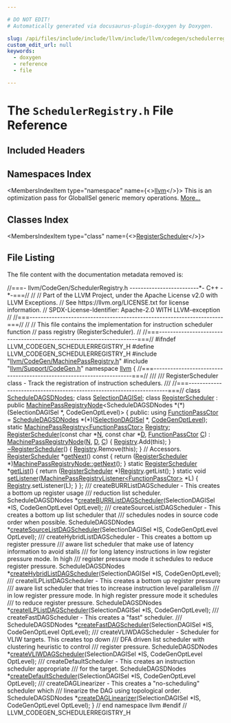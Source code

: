 ```yaml
---

# DO NOT EDIT!
# Automatically generated via docusaurus-plugin-doxygen by Doxygen.

slug: /api/files/include/include/llvm/include/llvm/codegen/schedulerregistry-h
custom_edit_url: null
keywords:
  - doxygen
  - reference
  - file

---
```





# The `SchedulerRegistry.h` File Reference

<DoxygenPage pluginConfig={pluginConfig}>



## Included Headers

<IncludesList>
<IncludesListItem
  filePath="llvm/CodeGen/MachinePassRegistry.h"
  permalink="/docs/api/files/include/include/llvm/include/llvm/codegen/machinepassregistry-h"
  isLocal="true" />
<IncludesListItem
  filePath="llvm/Support/CodeGen.h"
  permalink="/docs/api/files/include/include/llvm/include/llvm/support/codegen-h"
  isLocal="true" />
</IncludesList>

## Namespaces Index

<MembersIndex>

<MembersIndexItem
  type="namespace"
  name={<><a href="/docs/api/namespaces/llvm">llvm</a></>}>
This is an optimization pass for GlobalISel generic memory operations. <a href="/docs/api/namespaces/llvm/#details">More...</a>
</MembersIndexItem>

</MembersIndex>

## Classes Index

<MembersIndex>

<MembersIndexItem
  type="class"
  name={<><a href="/docs/api/classes/llvm/registerscheduler">RegisterScheduler</a></>}>
</MembersIndexItem>

</MembersIndex>


## File Listing

The file content with the documentation metadata removed is:

<ProgramListing>

<Link id="l00001" /><CodeLine lineNumber="1"><Highlight kind="comment">//===- llvm/CodeGen/SchedulerRegistry.h -------------------------&#42;- C++ -&#42;-===//</Highlight><Highlight kind="normal"></Highlight></CodeLine>
<Link id="l00002" /><CodeLine lineNumber="2"><Highlight kind="normal"></Highlight><Highlight kind="comment">//</Highlight><Highlight kind="normal"></Highlight></CodeLine>
<Link id="l00003" /><CodeLine lineNumber="3"><Highlight kind="normal"></Highlight><Highlight kind="comment">// Part of the LLVM Project, under the Apache License v2.0 with LLVM Exceptions.</Highlight><Highlight kind="normal"></Highlight></CodeLine>
<Link id="l00004" /><CodeLine lineNumber="4"><Highlight kind="normal"></Highlight><Highlight kind="comment">// See https://llvm.org/LICENSE.txt for license information.</Highlight><Highlight kind="normal"></Highlight></CodeLine>
<Link id="l00005" /><CodeLine lineNumber="5"><Highlight kind="normal"></Highlight><Highlight kind="comment">// SPDX-License-Identifier: Apache-2.0 WITH LLVM-exception</Highlight><Highlight kind="normal"></Highlight></CodeLine>
<Link id="l00006" /><CodeLine lineNumber="6"><Highlight kind="normal"></Highlight><Highlight kind="comment">//</Highlight><Highlight kind="normal"></Highlight></CodeLine>
<Link id="l00007" /><CodeLine lineNumber="7"><Highlight kind="normal"></Highlight><Highlight kind="comment">//===----------------------------------------------------------------------===//</Highlight><Highlight kind="normal"></Highlight></CodeLine>
<Link id="l00008" /><CodeLine lineNumber="8"><Highlight kind="normal"></Highlight><Highlight kind="comment">//</Highlight><Highlight kind="normal"></Highlight></CodeLine>
<Link id="l00009" /><CodeLine lineNumber="9"><Highlight kind="normal"></Highlight><Highlight kind="comment">// This file contains the implementation for instruction scheduler function</Highlight><Highlight kind="normal"></Highlight></CodeLine>
<Link id="l00010" /><CodeLine lineNumber="10"><Highlight kind="normal"></Highlight><Highlight kind="comment">// pass registry (RegisterScheduler).</Highlight><Highlight kind="normal"></Highlight></CodeLine>
<Link id="l00011" /><CodeLine lineNumber="11"><Highlight kind="normal"></Highlight><Highlight kind="comment">//</Highlight><Highlight kind="normal"></Highlight></CodeLine>
<Link id="l00012" /><CodeLine lineNumber="12"><Highlight kind="normal"></Highlight><Highlight kind="comment">//===----------------------------------------------------------------------===//</Highlight><Highlight kind="normal"></Highlight></CodeLine>
<Link id="l00013" /><CodeLine lineNumber="13"><Highlight kind="normal"></Highlight></CodeLine>
<Link id="l00014" /><CodeLine lineNumber="14"><Highlight kind="normal"></Highlight><Highlight kind="preprocessor">#ifndef LLVM&#95;CODEGEN&#95;SCHEDULERREGISTRY&#95;H</Highlight><Highlight kind="normal"></Highlight></CodeLine>
<Link id="l00015" /><CodeLine lineNumber="15"><Highlight kind="normal"></Highlight><Highlight kind="preprocessor">#define LLVM&#95;CODEGEN&#95;SCHEDULERREGISTRY&#95;H</Highlight><Highlight kind="normal"></Highlight></CodeLine>
<Link id="l00016" /><CodeLine lineNumber="16"><Highlight kind="normal"></Highlight></CodeLine>
<Link id="l00017" /><CodeLine lineNumber="17"><Highlight kind="normal"></Highlight><Highlight kind="preprocessor">#include &quot;<a href="/docs/api/files/include/include/llvm/include/llvm/codegen/machinepassregistry-h">llvm/CodeGen/MachinePassRegistry.h</a>&quot;</Highlight><Highlight kind="normal"></Highlight></CodeLine>
<Link id="l00018" /><CodeLine lineNumber="18"><Highlight kind="normal"></Highlight><Highlight kind="preprocessor">#include &quot;<a href="/docs/api/files/include/include/llvm/include/llvm/support/codegen-h">llvm/Support/CodeGen.h</a>&quot;</Highlight><Highlight kind="normal"></Highlight></CodeLine>
<Link id="l00019" /><CodeLine lineNumber="19"><Highlight kind="normal"></Highlight></CodeLine>
<Link id="l00020" /><CodeLine lineNumber="20"><Highlight kind="normal"></Highlight><Highlight kind="keyword">namespace </Highlight><Highlight kind="normal"><a href="/docs/api/namespaces/llvm">llvm</a> &#123;</Highlight></CodeLine>
<Link id="l00021" /><CodeLine lineNumber="21"><Highlight kind="normal"></Highlight></CodeLine>
<Link id="l00022" /><CodeLine lineNumber="22"><Highlight kind="normal"></Highlight><Highlight kind="comment">//===----------------------------------------------------------------------===//</Highlight><Highlight kind="comment"></Highlight></CodeLine>
<Link id="l00023" /><CodeLine lineNumber="23"><Highlight kind="comment">///</Highlight></CodeLine>
<Link id="l00024" /><CodeLine lineNumber="24"><Highlight kind="comment">/// RegisterScheduler class - Track the registration of instruction schedulers.</Highlight></CodeLine>
<Link id="l00025" /><CodeLine lineNumber="25"><Highlight kind="comment">///</Highlight><Highlight kind="normal"></Highlight></CodeLine>
<Link id="l00026" /><CodeLine lineNumber="26"><Highlight kind="normal"></Highlight><Highlight kind="comment">//===----------------------------------------------------------------------===//</Highlight><Highlight kind="normal"></Highlight></CodeLine>
<Link id="l00027" /><CodeLine lineNumber="27"><Highlight kind="normal"></Highlight></CodeLine>
<Link id="l00028" /><CodeLine lineNumber="28"><Highlight kind="normal"></Highlight><Highlight kind="keyword">class </Highlight><Highlight kind="normal"><a href="/docs/api/classes/llvm/scheduledagsdnodes">ScheduleDAGSDNodes</a>;</Highlight></CodeLine>
<Link id="l00029" /><CodeLine lineNumber="29"><Highlight kind="normal"></Highlight><Highlight kind="keyword">class </Highlight><Highlight kind="normal"><a href="/docs/api/classes/llvm/selectiondagisel">SelectionDAGISel</a>;</Highlight></CodeLine>
<Link id="l00030" /><CodeLine lineNumber="30"><Highlight kind="normal"></Highlight></CodeLine>
<Link id="l00031" /><CodeLine lineNumber="31" lineLink="/docs/api/classes/llvm/registerscheduler"><Highlight kind="normal"></Highlight><Highlight kind="keyword">class </Highlight><Highlight kind="normal"><a href="/docs/api/classes/llvm/registerscheduler/#aa896a0f8a4e3c9084fd9bd98577ef34b">RegisterScheduler</a></Highlight></CodeLine>
<Link id="l00032" /><CodeLine lineNumber="32"><Highlight kind="normal">    : </Highlight><Highlight kind="keyword">public</Highlight><Highlight kind="normal"> <a href="/docs/api/classes/llvm/machinepassregistrynode/#a8587f6cac52094711e570462f5fc659d">MachinePassRegistryNode</a>&lt;ScheduleDAGSDNodes &#42;(&#42;)(SelectionDAGISel &#42;,</Highlight></CodeLine>
<Link id="l00033" /><CodeLine lineNumber="33"><Highlight kind="normal">                                                             CodeGenOptLevel)&gt; &#123;</Highlight></CodeLine>
<Link id="l00034" /><CodeLine lineNumber="34"><Highlight kind="normal"></Highlight><Highlight kind="keyword">public</Highlight><Highlight kind="normal">:</Highlight></CodeLine>
<Link id="l00035" /><CodeLine lineNumber="35" lineLink="/docs/api/classes/llvm/registerscheduler/#a8fdd27818bcec505142aad630a5f05bf"><Highlight kind="normal">  </Highlight><Highlight kind="keyword">using </Highlight><Highlight kind="normal"><a href="/docs/api/classes/llvm/registerscheduler/#a8fdd27818bcec505142aad630a5f05bf">FunctionPassCtor</a> = <a href="/docs/api/classes/llvm/scheduledagsdnodes">ScheduleDAGSDNodes</a> &#42;(&#42;)(<a href="/docs/api/classes/llvm/selectiondagisel">SelectionDAGISel</a> &#42;,</Highlight></CodeLine>
<Link id="l00036" /><CodeLine lineNumber="36"><Highlight kind="normal">                                                   <a href="/docs/api/namespaces/llvm/#a8ec1bf8d7b792ca9fac56f8514db18d2">CodeGenOptLevel</a>);</Highlight></CodeLine>
<Link id="l00037" /><CodeLine lineNumber="37"><Highlight kind="normal"></Highlight></CodeLine>
<Link id="l00038" /><CodeLine lineNumber="38" lineLink="/docs/api/classes/llvm/registerscheduler/#ac631c78e715470b5dc24f873d2829a9b"><Highlight kind="normal">  </Highlight><Highlight kind="keyword">static</Highlight><Highlight kind="normal"> <a href="/docs/api/classes/llvm/machinepassregistry">MachinePassRegistry&lt;FunctionPassCtor&gt;</a> <a href="/docs/api/classes/llvm/registerscheduler/#ac631c78e715470b5dc24f873d2829a9b">Registry</a>;</Highlight></CodeLine>
<Link id="l00039" /><CodeLine lineNumber="39"><Highlight kind="normal"></Highlight></CodeLine>
<Link id="l00040" /><CodeLine lineNumber="40" lineLink="/docs/api/classes/llvm/registerscheduler/#aa896a0f8a4e3c9084fd9bd98577ef34b"><Highlight kind="normal">  <a href="/docs/api/classes/llvm/registerscheduler/#aa896a0f8a4e3c9084fd9bd98577ef34b">RegisterScheduler</a>(</Highlight><Highlight kind="keyword">const</Highlight><Highlight kind="normal"> </Highlight><Highlight kind="keywordtype">char</Highlight><Highlight kind="normal"> &#42;<a href="/docs/api/files/lib/lib/support/regcomp-c/#a0240ac851181b84ac374872dc5434ee4">N</a>, </Highlight><Highlight kind="keyword">const</Highlight><Highlight kind="normal"> </Highlight><Highlight kind="keywordtype">char</Highlight><Highlight kind="normal"> &#42;<a href="/docs/api/files/lib/lib/ir/builtingcs-cpp/#a6a9f043784cf87001c84980afa76da82">D</a>, <a href="/docs/api/classes/llvm/registerscheduler/#a8fdd27818bcec505142aad630a5f05bf">FunctionPassCtor</a> <a href="/docs/api/namespaces/llvm/callingconv/#ac6aa1387c4375260e2468eb5a77fdb4cafd841a49aec1539bc88abc8ff9e170fb">C</a>)</Highlight></CodeLine>
<Link id="l00041" /><CodeLine lineNumber="41"><Highlight kind="normal">      : <a href="/docs/api/classes/llvm/machinepassregistrynode/#a8587f6cac52094711e570462f5fc659d">MachinePassRegistryNode</a>(<a href="/docs/api/files/lib/lib/support/regcomp-c/#a0240ac851181b84ac374872dc5434ee4">N</a>, <a href="/docs/api/files/lib/lib/ir/builtingcs-cpp/#a6a9f043784cf87001c84980afa76da82">D</a>, <a href="/docs/api/namespaces/llvm/callingconv/#ac6aa1387c4375260e2468eb5a77fdb4cafd841a49aec1539bc88abc8ff9e170fb">C</a>) &#123;</Highlight></CodeLine>
<Link id="l00042" /><CodeLine lineNumber="42"><Highlight kind="normal">    <a href="/docs/api/classes/llvm/registerscheduler/#ac631c78e715470b5dc24f873d2829a9b">Registry</a>.Add(</Highlight><Highlight kind="keyword">this</Highlight><Highlight kind="normal">);</Highlight></CodeLine>
<Link id="l00043" /><CodeLine lineNumber="43"><Highlight kind="normal">  &#125;</Highlight></CodeLine>
<Link id="l00044" /><CodeLine lineNumber="44" lineLink="/docs/api/classes/llvm/registerscheduler/#a15382ff57fe459b11d1c08073177622c"><Highlight kind="normal">  <a href="/docs/api/classes/llvm/registerscheduler/#a15382ff57fe459b11d1c08073177622c">~RegisterScheduler</a>() &#123; <a href="/docs/api/classes/llvm/registerscheduler/#ac631c78e715470b5dc24f873d2829a9b">Registry</a>.Remove(</Highlight><Highlight kind="keyword">this</Highlight><Highlight kind="normal">); &#125;</Highlight></CodeLine>
<Link id="l00045" /><CodeLine lineNumber="45"><Highlight kind="normal"></Highlight></CodeLine>
<Link id="l00046" /><CodeLine lineNumber="46"><Highlight kind="normal"></Highlight></CodeLine>
<Link id="l00047" /><CodeLine lineNumber="47"><Highlight kind="normal">  </Highlight><Highlight kind="comment">// Accessors.</Highlight><Highlight kind="normal"></Highlight></CodeLine>
<Link id="l00048" /><CodeLine lineNumber="48" lineLink="/docs/api/classes/llvm/registerscheduler/#adf7a3932d58cacc49d521b6e2f4153d7"><Highlight kind="normal">  <a href="/docs/api/classes/llvm/registerscheduler/#aa896a0f8a4e3c9084fd9bd98577ef34b">RegisterScheduler</a> &#42;<a href="/docs/api/classes/llvm/registerscheduler/#adf7a3932d58cacc49d521b6e2f4153d7">getNext</a>()</Highlight><Highlight kind="keyword"> const </Highlight><Highlight kind="normal">&#123;</Highlight></CodeLine>
<Link id="l00049" /><CodeLine lineNumber="49"><Highlight kind="normal">    </Highlight><Highlight kind="keywordflow">return</Highlight><Highlight kind="normal"> (<a href="/docs/api/classes/llvm/registerscheduler/#aa896a0f8a4e3c9084fd9bd98577ef34b">RegisterScheduler</a> &#42;)<a href="/docs/api/classes/llvm/machinepassregistrynode/#a9230c536c8593b8158fa1d786eb20f9e">MachinePassRegistryNode::getNext</a>();</Highlight></CodeLine>
<Link id="l00050" /><CodeLine lineNumber="50"><Highlight kind="normal">  &#125;</Highlight></CodeLine>
<Link id="l00051" /><CodeLine lineNumber="51"><Highlight kind="normal"></Highlight></CodeLine>
<Link id="l00052" /><CodeLine lineNumber="52" lineLink="/docs/api/classes/llvm/registerscheduler/#a4ccf5daacea1f1cc1f0fe3d3233695e2"><Highlight kind="normal">  </Highlight><Highlight kind="keyword">static</Highlight><Highlight kind="normal"> <a href="/docs/api/classes/llvm/registerscheduler/#aa896a0f8a4e3c9084fd9bd98577ef34b">RegisterScheduler</a> &#42;<a href="/docs/api/classes/llvm/registerscheduler/#a4ccf5daacea1f1cc1f0fe3d3233695e2">getList</a>() &#123;</Highlight></CodeLine>
<Link id="l00053" /><CodeLine lineNumber="53"><Highlight kind="normal">    </Highlight><Highlight kind="keywordflow">return</Highlight><Highlight kind="normal"> (<a href="/docs/api/classes/llvm/registerscheduler/#aa896a0f8a4e3c9084fd9bd98577ef34b">RegisterScheduler</a> &#42;)<a href="/docs/api/classes/llvm/registerscheduler/#ac631c78e715470b5dc24f873d2829a9b">Registry</a>.getList();</Highlight></CodeLine>
<Link id="l00054" /><CodeLine lineNumber="54"><Highlight kind="normal">  &#125;</Highlight></CodeLine>
<Link id="l00055" /><CodeLine lineNumber="55"><Highlight kind="normal"></Highlight></CodeLine>
<Link id="l00056" /><CodeLine lineNumber="56" lineLink="/docs/api/classes/llvm/registerscheduler/#a945757e1ca1efe9fe46628e4efe97f41"><Highlight kind="normal">  </Highlight><Highlight kind="keyword">static</Highlight><Highlight kind="normal"> </Highlight><Highlight kind="keywordtype">void</Highlight><Highlight kind="normal"> <a href="/docs/api/classes/llvm/registerscheduler/#a945757e1ca1efe9fe46628e4efe97f41">setListener</a>(<a href="/docs/api/classes/llvm/machinepassregistrylistener">MachinePassRegistryListener&lt;FunctionPassCtor&gt;</a> &#42;L) &#123;</Highlight></CodeLine>
<Link id="l00057" /><CodeLine lineNumber="57"><Highlight kind="normal">    <a href="/docs/api/classes/llvm/registerscheduler/#ac631c78e715470b5dc24f873d2829a9b">Registry</a>.setListener(L);</Highlight></CodeLine>
<Link id="l00058" /><CodeLine lineNumber="58"><Highlight kind="normal">  &#125;</Highlight></CodeLine>
<Link id="l00059" /><CodeLine lineNumber="59"><Highlight kind="normal">&#125;;</Highlight></CodeLine>
<Link id="l00060" /><CodeLine lineNumber="60"><Highlight kind="normal"></Highlight><Highlight kind="comment"></Highlight></CodeLine>
<Link id="l00061" /><CodeLine lineNumber="61"><Highlight kind="comment">/// createBURRListDAGScheduler - This creates a bottom up register usage</Highlight></CodeLine>
<Link id="l00062" /><CodeLine lineNumber="62"><Highlight kind="comment">/// reduction list scheduler.</Highlight><Highlight kind="normal"></Highlight></CodeLine>
<Link id="l00063" /><CodeLine lineNumber="63"><Highlight kind="normal">ScheduleDAGSDNodes &#42;<a href="/docs/api/namespaces/llvm/#a145f77473f4a050a8e1bf0dd7e2a34fa">createBURRListDAGScheduler</a>(SelectionDAGISel &#42;IS,</Highlight></CodeLine>
<Link id="l00064" /><CodeLine lineNumber="64"><Highlight kind="normal">                                               CodeGenOptLevel OptLevel);</Highlight></CodeLine>
<Link id="l00065" /><CodeLine lineNumber="65"><Highlight kind="normal"></Highlight><Highlight kind="comment"></Highlight></CodeLine>
<Link id="l00066" /><CodeLine lineNumber="66"><Highlight kind="comment">/// createSourceListDAGScheduler - This creates a bottom up list scheduler that</Highlight></CodeLine>
<Link id="l00067" /><CodeLine lineNumber="67"><Highlight kind="comment">/// schedules nodes in source code order when possible.</Highlight><Highlight kind="normal"></Highlight></CodeLine>
<Link id="l00068" /><CodeLine lineNumber="68"><Highlight kind="normal">ScheduleDAGSDNodes &#42;<a href="/docs/api/namespaces/llvm/#aa743cb95ae4e26544366fb66fa23f4dc">createSourceListDAGScheduler</a>(SelectionDAGISel &#42;IS,</Highlight></CodeLine>
<Link id="l00069" /><CodeLine lineNumber="69"><Highlight kind="normal">                                                 CodeGenOptLevel OptLevel);</Highlight></CodeLine>
<Link id="l00070" /><CodeLine lineNumber="70"><Highlight kind="normal"></Highlight><Highlight kind="comment"></Highlight></CodeLine>
<Link id="l00071" /><CodeLine lineNumber="71"><Highlight kind="comment">/// createHybridListDAGScheduler - This creates a bottom up register pressure</Highlight></CodeLine>
<Link id="l00072" /><CodeLine lineNumber="72"><Highlight kind="comment">/// aware list scheduler that make use of latency information to avoid stalls</Highlight></CodeLine>
<Link id="l00073" /><CodeLine lineNumber="73"><Highlight kind="comment">/// for long latency instructions in low register pressure mode. In high</Highlight></CodeLine>
<Link id="l00074" /><CodeLine lineNumber="74"><Highlight kind="comment">/// register pressure mode it schedules to reduce register pressure.</Highlight><Highlight kind="normal"></Highlight></CodeLine>
<Link id="l00075" /><CodeLine lineNumber="75"><Highlight kind="normal">ScheduleDAGSDNodes &#42;<a href="/docs/api/namespaces/llvm/#a24fb0e850aa86095101c2cd7110aa32b">createHybridListDAGScheduler</a>(SelectionDAGISel &#42;IS,</Highlight></CodeLine>
<Link id="l00076" /><CodeLine lineNumber="76"><Highlight kind="normal">                                                 CodeGenOptLevel);</Highlight></CodeLine>
<Link id="l00077" /><CodeLine lineNumber="77"><Highlight kind="normal"></Highlight><Highlight kind="comment"></Highlight></CodeLine>
<Link id="l00078" /><CodeLine lineNumber="78"><Highlight kind="comment">/// createILPListDAGScheduler - This creates a bottom up register pressure</Highlight></CodeLine>
<Link id="l00079" /><CodeLine lineNumber="79"><Highlight kind="comment">/// aware list scheduler that tries to increase instruction level parallelism</Highlight></CodeLine>
<Link id="l00080" /><CodeLine lineNumber="80"><Highlight kind="comment">/// in low register pressure mode. In high register pressure mode it schedules</Highlight></CodeLine>
<Link id="l00081" /><CodeLine lineNumber="81"><Highlight kind="comment">/// to reduce register pressure.</Highlight><Highlight kind="normal"></Highlight></CodeLine>
<Link id="l00082" /><CodeLine lineNumber="82"><Highlight kind="normal">ScheduleDAGSDNodes &#42;<a href="/docs/api/namespaces/llvm/#ac2c88a3ebea5ca10491d30d01274c96d">createILPListDAGScheduler</a>(SelectionDAGISel &#42;IS,</Highlight></CodeLine>
<Link id="l00083" /><CodeLine lineNumber="83"><Highlight kind="normal">                                              CodeGenOptLevel);</Highlight></CodeLine>
<Link id="l00084" /><CodeLine lineNumber="84"><Highlight kind="normal"></Highlight><Highlight kind="comment"></Highlight></CodeLine>
<Link id="l00085" /><CodeLine lineNumber="85"><Highlight kind="comment">/// createFastDAGScheduler - This creates a &quot;fast&quot; scheduler.</Highlight></CodeLine>
<Link id="l00086" /><CodeLine lineNumber="86"><Highlight kind="comment">///</Highlight><Highlight kind="normal"></Highlight></CodeLine>
<Link id="l00087" /><CodeLine lineNumber="87"><Highlight kind="normal">ScheduleDAGSDNodes &#42;<a href="/docs/api/namespaces/llvm/#a4fb006d4183da30e88fa2a4e160c03d3">createFastDAGScheduler</a>(SelectionDAGISel &#42;IS,</Highlight></CodeLine>
<Link id="l00088" /><CodeLine lineNumber="88"><Highlight kind="normal">                                           CodeGenOptLevel OptLevel);</Highlight></CodeLine>
<Link id="l00089" /><CodeLine lineNumber="89"><Highlight kind="normal"></Highlight><Highlight kind="comment"></Highlight></CodeLine>
<Link id="l00090" /><CodeLine lineNumber="90"><Highlight kind="comment">/// createVLIWDAGScheduler - Scheduler for VLIW targets. This creates top down</Highlight></CodeLine>
<Link id="l00091" /><CodeLine lineNumber="91"><Highlight kind="comment">/// DFA driven list scheduler with clustering heuristic to control</Highlight></CodeLine>
<Link id="l00092" /><CodeLine lineNumber="92"><Highlight kind="comment">/// register pressure.</Highlight><Highlight kind="normal"></Highlight></CodeLine>
<Link id="l00093" /><CodeLine lineNumber="93"><Highlight kind="normal">ScheduleDAGSDNodes &#42;<a href="/docs/api/namespaces/llvm/#adb76b7e73f1254d986893cab940b20c3">createVLIWDAGScheduler</a>(SelectionDAGISel &#42;IS,</Highlight></CodeLine>
<Link id="l00094" /><CodeLine lineNumber="94"><Highlight kind="normal">                                           CodeGenOptLevel OptLevel);</Highlight><Highlight kind="comment"></Highlight></CodeLine>
<Link id="l00095" /><CodeLine lineNumber="95"><Highlight kind="comment">/// createDefaultScheduler - This creates an instruction scheduler appropriate</Highlight></CodeLine>
<Link id="l00096" /><CodeLine lineNumber="96"><Highlight kind="comment">/// for the target.</Highlight><Highlight kind="normal"></Highlight></CodeLine>
<Link id="l00097" /><CodeLine lineNumber="97"><Highlight kind="normal">ScheduleDAGSDNodes &#42;<a href="/docs/api/namespaces/llvm/#a04285b0c7dafb8cbd2842403a43c4682">createDefaultScheduler</a>(SelectionDAGISel &#42;IS,</Highlight></CodeLine>
<Link id="l00098" /><CodeLine lineNumber="98"><Highlight kind="normal">                                           CodeGenOptLevel OptLevel);</Highlight></CodeLine>
<Link id="l00099" /><CodeLine lineNumber="99"><Highlight kind="normal"></Highlight><Highlight kind="comment"></Highlight></CodeLine>
<Link id="l00100" /><CodeLine lineNumber="100"><Highlight kind="comment">/// createDAGLinearizer - This creates a &quot;no-scheduling&quot; scheduler which</Highlight></CodeLine>
<Link id="l00101" /><CodeLine lineNumber="101"><Highlight kind="comment">/// linearize the DAG using topological order.</Highlight><Highlight kind="normal"></Highlight></CodeLine>
<Link id="l00102" /><CodeLine lineNumber="102"><Highlight kind="normal">ScheduleDAGSDNodes &#42;<a href="/docs/api/namespaces/llvm/#a61df584d7cd50d992593adcbe1a6ffba">createDAGLinearizer</a>(SelectionDAGISel &#42;IS,</Highlight></CodeLine>
<Link id="l00103" /><CodeLine lineNumber="103"><Highlight kind="normal">                                        CodeGenOptLevel OptLevel);</Highlight></CodeLine>
<Link id="l00104" /><CodeLine lineNumber="104"><Highlight kind="normal"></Highlight></CodeLine>
<Link id="l00105" /><CodeLine lineNumber="105"><Highlight kind="normal">&#125; </Highlight><Highlight kind="comment">// end namespace llvm</Highlight><Highlight kind="normal"></Highlight></CodeLine>
<Link id="l00106" /><CodeLine lineNumber="106"><Highlight kind="normal"></Highlight></CodeLine>
<Link id="l00107" /><CodeLine lineNumber="107"><Highlight kind="normal"></Highlight><Highlight kind="preprocessor">#endif </Highlight><Highlight kind="comment">// LLVM&#95;CODEGEN&#95;SCHEDULERREGISTRY&#95;H</Highlight><Highlight kind="normal"></Highlight></CodeLine>

</ProgramListing>


</DoxygenPage>
